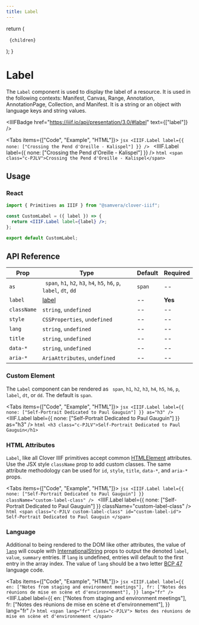 ```yaml
---
title: Label
---
```



  return (
    <pre lang={lang}>
      <code lang={lang}>{children}</code>
    </pre>
  );
}

# Label

The `Label` component is used to display the label of a resource. It is used in the following contexts: Manifest, Canvas, Range, Annotation, AnnotationPage, Collection, and Manifest. It is a string or an object with language keys and string values.

<IIIFBadge
  href="https://iiif.io/api/presentation/3.0/#label"
  text={["label"]}
/>

<Tabs items={["Code", "Example", "HTML"]}>
  <Tab>
    ```jsx
    <IIIF.Label label={{ none: ["Crossing the Pend d'Oreille - Kalispel"] }} />
    ```
  </Tab>
  <Tab>
    <IIIF.Label label={{ none: ["Crossing the Pend d'Oreille - Kalispel"] }} />
  </Tab>
  <Tab>
    ```html
    <span class="c-PJLV">Crossing the Pend d'Oreille - Kalispel</span>
    ```
  </Tab>
</Tabs>

## Usage

### React

```jsx
import { Primitives as IIIF } from "@samvera/clover-iiif";

const CustomLabel = ({ label }) => {
  return <IIIF.Label label={label} />;
};

export default CustomLabel;
```

## API Reference

| Prop        | Type                                                                  | Default | Required |
| ----------- | --------------------------------------------------------------------- | ------- | -------- |
| `as`        | ` span`, `h1`, `h2`, `h3`, `h4`, `h5`, `h6`, `p`, `label`, `dt`, `dd` | `span`  | --       |
| `label`     | [label](https://iiif.io/api/presentation/3.0/#label)                  | --      | **Yes**  |
| `className` | `string`, `undefined`                                                 | --      | --       |
| `style`     | `CSSProperties`, `undefined`                                          | --      | --       |
| `lang`      | `string`, `undefined`                                                 | --      | --       |
| `title`     | `string`, `undefined`                                                 | --      | --       |
| `data-*`    | `string`, `undefined`                                                 | --      | --       |
| `aria-*`    | `AriaAttributes`, `undefined`                                         | --      | --       |

### Custom Element

The `Label` component can be rendered as ` span`, `h1`, `h2`, `h3`, `h4`, `h5`, `h6`, `p`, `label`, `dt`, or `dd`. The default is `span`.

<Tabs items={["Code", "Example", "HTML"]}>
  <Tab>
    ```jsx
    <IIIF.Label
      label={{ none: ["Self-Portrait Dedicated to Paul Gauguin"] }}
      as="h3"
    />
    ```
  </Tab>
  <Tab>
    <IIIF.Label
      label={{ none: ["Self-Portrait Dedicated to Paul Gauguin"] }}
      as="h3"
    />
  </Tab>
  <Tab>
    ```html
    <h3 class="c-PJLV">Self-Portrait Dedicated to Paul Gauguin</h1>
    ```
  </Tab>
</Tabs>

### HTML Attributes

`Label`, like all Clover IIIF primitives accept common [HTMLElement](https://developer.mozilla.org/en-US/docs/Web/API/HTMLElement) attributes. Use the JSX style `className` prop to add custom classes. The same attribute methodology can be used for `id`, `style`, `title`, `data-*`, and `aria-*` props.

<Tabs items={["Code", "Example", "HTML"]}>
  <Tab>
    ```jsx
    <IIIF.Label
      label={{ none: ["Self-Portrait Dedicated to Paul Gauguin"] }}
      className="custom-label-class"
    />
    ```
  </Tab>
  <Tab>
    <IIIF.Label
      label={{ none: ["Self-Portrait Dedicated to Paul Gauguin"] }}
      className="custom-label-class"
    />
  </Tab>
  <Tab>
    ```html
    <span class="c-PJLV custom-label-class" id="custom-label-id">
      Self-Portrait Dedicated to Paul Gauguin
    </span>
    ```
  </Tab>
</Tabs>

### Language

Additional to being rendered to the DOM like other attributes, the value of [`lang`](https://developer.mozilla.org/en-US/docs/Web/API/HTMLElement/lang) will couple with [InternationalString](https://github.com/IIIF-Commons/presentation-3-types/blob/main/iiif/descriptive.d.ts#L6-L8) props to output the denoted `label`, `value`, `summary` entries. If `lang` is undefined, entries will default to the first entry in the array index. The value of `lang` should be a two letter [BCP 47](https://datatracker.ietf.org/doc/html/rfc5646) language code.

<Tabs items={["Code", "Example", "HTML"]}>
  <Tab>
    ```jsx
    <IIIF.Label
      label={{
        en: ["Notes from staging and environment meetings"],
        fr: ["Notes des réunions de mise en scène et d'environnement"],
      }}
      lang="fr"
    />
    ```
  </Tab>
  <Tab>
    <IIIF.Label
      label={{
        en: ["Notes from staging and environment meetings"],
        fr: ["Notes des réunions de mise en scène et d'environnement"],
      }}
      lang="fr"
    />
  </Tab>
  <Tab>
    ```html
    <span lang="fr" class="c-PJLV">
      Notes des réunions de mise en scène et d'environnement
    </span>
    ```
  </Tab>
</Tabs>
